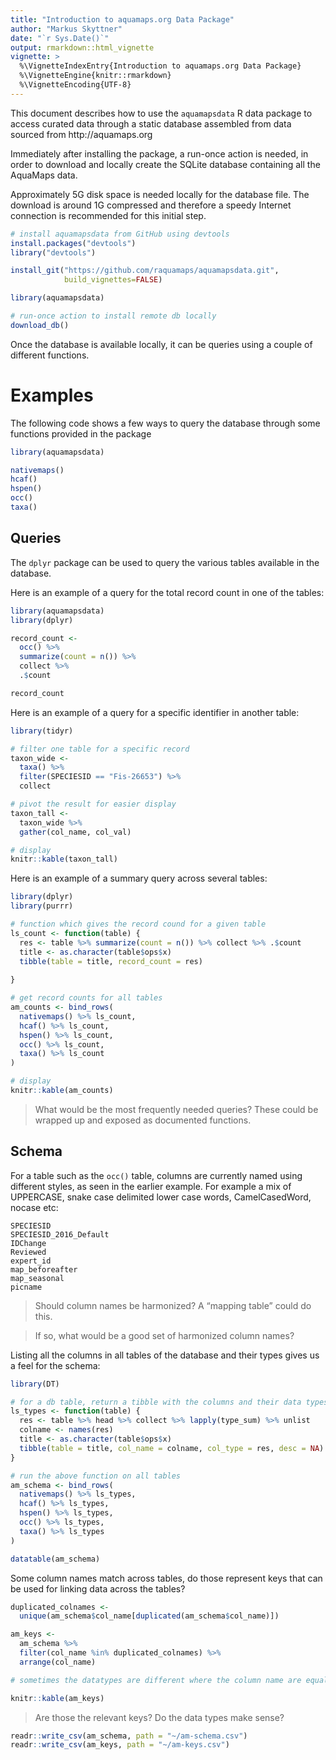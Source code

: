 ```yaml
---
title: "Introduction to aquamaps.org Data Package"
author: "Markus Skyttner"
date: "`r Sys.Date()`"
output: rmarkdown::html_vignette
vignette: >
  %\VignetteIndexEntry{Introduction to aquamaps.org Data Package}
  %\VignetteEngine{knitr::rmarkdown}
  %\VignetteEncoding{UTF-8}
---
```


This document describes how to use the `aquamapsdata` R data package to access curated data through a static database assembled from data sourced from http://aquamaps.org

Immediately after installing the package, a run-once action is needed, in order to download and locally create the SQLite database containing all the AquaMaps data.

Approximately 5G disk space is needed locally for the database file. The download is around 1G compressed and therefore a speedy Internet connection is recommended for this initial step.

```r

# install aquamapsdata from GitHub using devtools
install.packages("devtools") 
library("devtools")

install_git("https://github.com/raquamaps/aquamapsdata.git",
            build_vignettes=FALSE)

library(aquamapsdata)

# run-once action to install remote db locally
download_db()

```

Once the database is available locally, it can be queries using a couple of different functions.

# Examples

The following code shows a few ways to query the database through some functions provided in the package

```r
library(aquamapsdata)

nativemaps()
hcaf()
hspen()
occ()
taxa()

```

## Queries

The `dplyr` package can be used to query the various tables available in the database.

Here is an example of a query for the total record count in one of the tables:

```r
library(aquamapsdata)
library(dplyr)

record_count <- 
  occ() %>% 
  summarize(count = n()) %>% 
  collect %>% 
  .$count

record_count

```

Here is an example of a query for a specific identifier in another table:

```r

library(tidyr)

# filter one table for a specific record
taxon_wide <- 
  taxa() %>% 
  filter(SPECIESID == "Fis-26653") %>%
  collect

# pivot the result for easier display  
taxon_tall <- 
  taxon_wide %>% 
  gather(col_name, col_val)

# display
knitr::kable(taxon_tall)

```

Here is an example of a summary query across several tables:

```r
library(dplyr)
library(purrr)

# function which gives the record cound for a given table
ls_count <- function(table) {
  res <- table %>% summarize(count = n()) %>% collect %>% .$count
  title <- as.character(table$ops$x)
  tibble(table = title, record_count = res)
  
}

# get record counts for all tables
am_counts <- bind_rows(
  nativemaps() %>% ls_count,
  hcaf() %>% ls_count,
  hspen() %>% ls_count,
  occ() %>% ls_count,
  taxa() %>% ls_count
)

# display
knitr::kable(am_counts)
```



> What would be the most frequently needed queries? These could be wrapped up and exposed as documented functions.

## Schema

For a table such as the `occ()` table, columns are currently named using different styles, as seen in the earlier example. For example a mix of UPPERCASE, snake case delimited lower case words, CamelCasedWord, nocase etc: 

    SPECIESID
    SPECIESID_2016_Default
    IDChange
    Reviewed
    expert_id
    map_beforeafter
    map_seasonal
    picname

> Should column names be harmonized? A "mapping table" could do this.

> If so, what would be a good set of harmonized column names? 

Listing all the columns in all tables of the database and their types gives us a feel for the schema:

```r
library(DT)

# for a db table, return a tibble with the columns and their data types
ls_types <- function(table) {
  res <- table %>% head %>% collect %>% lapply(type_sum) %>% unlist
  colname <- names(res)
  title <- as.character(table$ops$x)
  tibble(table = title, col_name = colname, col_type = res, desc = NA)
}

# run the above function on all tables
am_schema <- bind_rows(
  nativemaps() %>% ls_types,
  hcaf() %>% ls_types,
  hspen() %>% ls_types,
  occ() %>% ls_types,
  taxa() %>% ls_types
)

datatable(am_schema)

```

Some column names match across tables, do those represent keys that can be used for linking data across the tables?

```r

duplicated_colnames <- 
  unique(am_schema$col_name[duplicated(am_schema$col_name)])

am_keys <- 
  am_schema %>% 
  filter(col_name %in% duplicated_colnames) %>% 
  arrange(col_name)

# sometimes the datatypes are different where the column name are equal

knitr::kable(am_keys)

```

> Are those the relevant keys? Do the data types make sense?

```r

readr::write_csv(am_schema, path = "~/am-schema.csv")
readr::write_csv(am_keys, path = "~/am-keys.csv")

```
